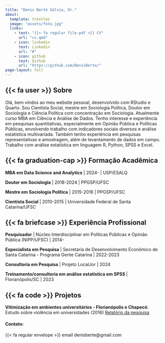 ```yaml
---
title: "Denis Berté Sálvia, Dr."
about: 
  template: trestles
  image: "assets/foto.jpg"
  links:
    - text: "{{< fa regular file-pdf >}} CV"
      url: "cv.qmd"
    - icon: linkedin
      text: Linkedin
      url: "#"
    - icon: github
      text: Github
      url: "https://github.com/DenisBerte/"
page-layout: full
---
```


## {{< fa user >}} Sobre

Olá, bem vindos ao meu website pessoal, desenvolvido com RStudio e Quarto. Sou Cientista Social, mestre em Sociologia Política, Doutor em Sociologia e Ciência Política com concentração em Sociologia. Atualmente curso MBA em Ciência e Análise de Dados. Tenho interesse e experiência em pesquisas quantitativas, especialmente em Opinião Pública e Políticas Públicas, envolvendo trabalho com indicadores sociais diversos e análise estatística multivariada. Também tenho experiência em pesquisas representativas e amostragem, além de levantamento de dados em campo. Trabalho com análise estatística em linguagem R, Python, SPSS e Excel.


::: {.panel-tabset}

## {{< fa graduation-cap >}} Formação Acadêmica

**MBA em Data Science and Analytics** \| 2024- \| USP/ESALQ

**Doutor em Sociologia** \| 2018-2024 \| PPGSP/UFSC

**Mestre em Sociologia Política** \| 2015-2016 \| PPGSP/UFSC

**Cientista Social** \| 2010-2015 \| Universidade Federal de Santa Catarina/UFSC





## {{< fa briefcase >}} Experiência Profissional

**Pesquisador** \| Núcleo Interdisciplinar em Políticas Públicas e Opinião Pública (NIPP/UFSC) \| 2014-

**Especialista em Pesquisa** \| Secretaria de Desenvolvimento Econômico de Santa Catarina - Programa Gente Catarina \| 2022-2023

**Consultoria em Pesquisa** \| Projeto LocalJor \| 2024

**Treinamento/consultoria em análise estatística em SPSS ** \| Florianópolis/SC \| 2023





## {{< fa code >}} Projetos

**Vitimização em ambientes universitários - Florianópolis e Chapecó**: Estudo sobre violência em universidades (2016)
[Relatório da pesquisa](https://nipp.ufsc.br/)



:::

#### Contato:

{{< fa regular envelope >}} email denisberte@gmail.com
